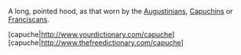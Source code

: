 {{Move to Wiktionary}}
A long, pointed hood, as that worn by the [[Augustinians]], [[Order of Friars Minor Capuchin|Capuchins]] or [[Franciscans]].

[capuche|http://www.yourdictionary.com/capuche]
[capuche|http://www.thefreedictionary.com/capuche]


{{vocab-stub}}